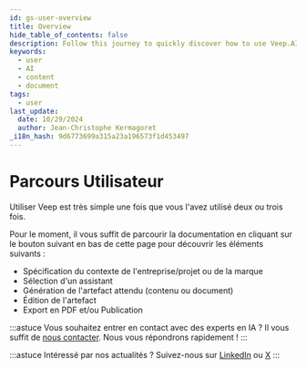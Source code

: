 ```yaml
---
id: gs-user-overview
title: Overview
hide_table_of_contents: false
description: Follow this journey to quickly discover how to use Veep.AI
keywords:
  - user
  - AI
  - content
  - document
tags:
  - user
last_update:
  date: 10/29/2024
  author: Jean-Christophe Kermagoret
_i18n_hash: 9d6773699a315a23a196573f1d453497
---
```

# Parcours Utilisateur

Utiliser Veep est très simple une fois que vous l'avez utilisé deux ou trois fois.

Pour le moment, il vous suffit de parcourir la documentation en cliquant sur le bouton suivant en bas de cette page pour découvrir les éléments suivants :

* Spécification du contexte de l'entreprise/projet ou de la marque
* Sélection d'un assistant
* Génération de l'artefact attendu (contenu ou document)
* Édition de l'artefact
* Export en PDF et/ou Publication

:::astuce
Vous souhaitez entrer en contact avec des experts en IA ? Il vous suffit de <a href="contact\@veep.ai">nous contacter</a>. Nous vous répondrons rapidement !
:::

:::astuce
Intéressé par nos actualités ? Suivez-nous sur [LinkedIn](https://www.linkedin.com/company/veepdotai/) ou [X](https://twitter.com/veepdotai)
:::
